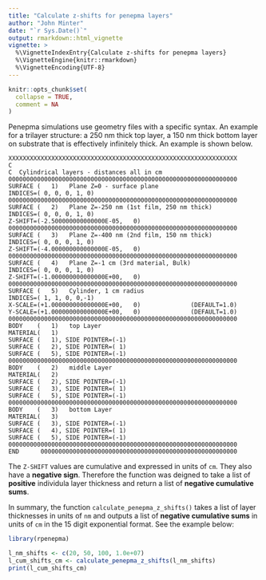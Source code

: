 ```yaml
---
title: "Calculate z-shifts for penepma layers"
author: "John Minter"
date: "`r Sys.Date()`"
output: rmarkdown::html_vignette
vignette: >
  %\VignetteIndexEntry{Calculate z-shifts for penepma layers}
  %\VignetteEngine{knitr::rmarkdown}
  %\VignetteEncoding{UTF-8}
---
```


```r
knitr::opts_chunk$set(
  collapse = TRUE,
  comment = NA
)
```

Penepma simulations use geometry files with a specific syntax. An example for
a trilayer structure: a 250 nm thick top layer, a 150 nm thick bottom layer
on substrate that is effectively infinitely thick. An example is shown below.

```
XXXXXXXXXXXXXXXXXXXXXXXXXXXXXXXXXXXXXXXXXXXXXXXXXXXXXXXXXXXXXXXX
C
C  Cylindrical layers - distances all in cm
0000000000000000000000000000000000000000000000000000000000000000
SURFACE (   1)   Plane Z=0 - surface plane
INDICES=( 0, 0, 0, 1, 0)
0000000000000000000000000000000000000000000000000000000000000000
SURFACE (   2)   Plane Z=-250 nm (1st film, 250 nm thick)
INDICES=( 0, 0, 0, 1, 0)
Z-SHIFT=(-2.500000000000000E-05,   0)
0000000000000000000000000000000000000000000000000000000000000000
SURFACE (   3)   Plane Z=-400 nm (2nd film, 150 nm thick)
INDICES=( 0, 0, 0, 1, 0)
Z-SHIFT=(-4.000000000000000E-05,   0)
0000000000000000000000000000000000000000000000000000000000000000
SURFACE (   4)   Plane Z=-1 cm (3rd material, Bulk)
INDICES=( 0, 0, 0, 1, 0)
Z-SHIFT=(-1.000000000000000E+00,   0)
0000000000000000000000000000000000000000000000000000000000000000
SURFACE (   5)   Cylinder, 1 cm radius
INDICES=( 1, 1, 0, 0,-1)
X-SCALE=(+1.000000000000000E+00,   0)              (DEFAULT=1.0)
Y-SCALE=(+1.000000000000000E+00,   0)              (DEFAULT=1.0)
0000000000000000000000000000000000000000000000000000000000000000
BODY    (   1)   top Layer
MATERIAL(   1)
SURFACE (   1), SIDE POINTER=(-1)
SURFACE (   2), SIDE POINTER=( 1)
SURFACE (   5), SIDE POINTER=(-1)
0000000000000000000000000000000000000000000000000000000000000000
BODY    (   2)   middle Layer
MATERIAL(   2)
SURFACE (   2), SIDE POINTER=(-1)
SURFACE (   3), SIDE POINTER=( 1)
SURFACE (   5), SIDE POINTER=(-1)
0000000000000000000000000000000000000000000000000000000000000000
BODY    (   3)   bottom Layer
MATERIAL(   3)
SURFACE (   3), SIDE POINTER=(-1)
SURFACE (   4), SIDE POINTER=( 1)
SURFACE (   5), SIDE POINTER=(-1)
0000000000000000000000000000000000000000000000000000000000000000
END      0000000000000000000000000000000000000000000000000000000
```

The `Z-SHIFT` values are cumulative and expressed in units of `cm`.
They also have a **negative sign**. Therefore the function was deigned
to take a list of **positive** individula layer thickness and return
a list of **negative cumulative sums**.


In summary, the function `calculate_penepma_z_shifts()` takes a list of layer
thicknesses in units of `nm` and outputs a list of **negative cumulative sums**
in units of `cm` in the 15 digit exponential format. See the example
below:

```r
library(rpenepma)

l_nm_shifts <- c(20, 50, 100, 1.0e+07)
l_cum_shifts_cm <- calculate_penepma_z_shifts(l_nm_shifts)
print(l_cum_shifts_cm)
```


